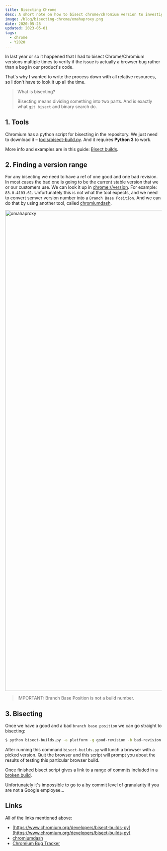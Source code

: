 ```yaml
---
title: Bisecting Chrome
desc: A short note on how to bisect chrome/chromium version to investigate browser issues.
image: /blog/bisecting-chrome/omahaproxy.png
date: 2020-05-25
updated: 2023-05-01
tags:
  - chrome
  - Y2020
---
```


In last year or so it happened that I had to bisect Chrome/Chromium versions multiple times to verify if the issue is actually a browser bug rather than a bug in our product's code.

That's why I wanted to write the process down with all relative resources, so I don't have to look it up all the time.

> What is bisecting?
>
> Bisecting means dividing something into two parts. And is exactly what `git bisect` and binary search do.

## 1. Tools

Chromium has a python script for bisecting in the repository. We just need to download it – [tools/bisect-build.py](https://chromium.googlesource.com/chromium/src/+/master/tools/bisect-builds.py). And it requires **Python 3** to work.

More info and examples are in this guide: [Bisect builds](https://www.chromium.org/developers/bisect-builds-py).

## 2. Finding a version range

For any bisecting we need to have a ref of one good and one bad revision. In most cases the bad one is going to be the current stable version that we or our customers use. We can look it up in [chrome://version](chrome://version). For example: `83.0.4103.61`. Unfortunately this is not what the tool expects, and we need to convert semver version number into a `Branch Base Position`. And we can do that by using another tool, called [chromiumdash](https://chromiumdash.appspot.com/).

<img
  src="/blog/bisecting-chrome/chromiumdash.jpg"
  alt="omahaproxy"
  width="3322"
  height="1544"
/>

> IMPORTANT: Branch Base Position is not a build number.

## 3. Bisecting

Once we have a good and a bad `branch base position` we can go straight to bisecting:

```bash
$ python bisect-builds.py -a platform -g good-revision -b bad-revision --use-local-cache
```

After running this command `bisect-builds.py` will lunch a browser with a picked version. Quit the browser and this script will prompt you about the results of testing this particular browser build.

Once finished bisect script gives a link to a range of commits included in a [broken build](https://chromium.googlesource.com/chromium/src/+log/1093f7c3075a560890b1e344197c9c7a71d19de2..8129cac24ef449e6784c459d8db8bb61700a7034).

Unfortunately it's impossible to go to a by commit level of granularity if you are not a Google employee...

## Links

All of the links mentioned above:

- [https://www.chromium.org/developers/bisect-builds-py](https://www.chromium.org/developers/bisect-builds-py)
- [chromiumdash](https://chromiumdash.appspot.com/)
- [Chromium Bug Tracker](http://crbug.com/)
